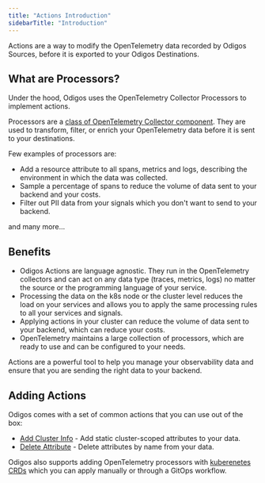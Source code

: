 ```yaml
---
title: "Actions Introduction"
sidebarTitle: "Introduction"
---
```


Actions are a way to modify the OpenTelemetry data recorded by Odigos Sources, before it is exported to your Odigos Destinations.


## What are Processors?

Under the hood, Odigos uses the OpenTelemetry Collector Processors to implement actions.

Processors are a [class of OpenTelemetry Collector component](https://opentelemetry.io/docs/collector/configuration/#processors).
They are used to transform, filter, or enrich your OpenTelemetry data before it is sent to your destinations.

Few examples of processors are:
- Add a resource attribute to all spans, metrics and logs, describing the environment in which the data was collected.
- Sample a percentage of spans to reduce the volume of data sent to your backend and your costs.
- Filter out PII data from your signals which you don't want to send to your backend.

and many more...

## Benefits

- Odigos Actions are language agnostic. They run in the OpenTelemetry collectors and can act on any data type (traces, metrics, logs) no matter the source or the programming language of your service.
- Processing the data on the k8s node or the cluster level reduces the load on your services and allows you to apply the same processing rules to all your services and signals.
- Applying actions in your cluster can reduce the volume of data sent to your backend, which can reduce your costs.
- OpenTelemetry maintains a large collection of processors, which are ready to use and can be configured to your needs.

Actions are a powerful tool to help you manage your observability data and ensure that you are sending the right data to your backend.

## Adding Actions

Odigos comes with a set of common actions that you can use out of the box:

- [Add Cluster Info](addclusterinfo) - Add static cluster-scoped attributes to your data.
- [Delete Attribute](deeleteattribute) - Delete attributes by name from your data.

Odigos also supports adding OpenTelemetry processors with [kuberenetes CRDs](crd) which you can apply manually or through a GitOps workflow.
